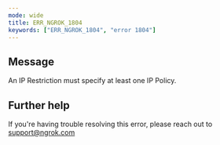 ```yaml
---
mode: wide
title: ERR_NGROK_1804
keywords: ["ERR_NGROK_1804", "error 1804"]
---
```


## Message

An IP Restriction must specify at least one IP Policy.

## Further help

If you're having trouble resolving this error, please reach out to [support@ngrok.com](mailto:support@ngrok.com?subject=Help%20with%20ERR_NGROK_1804)
